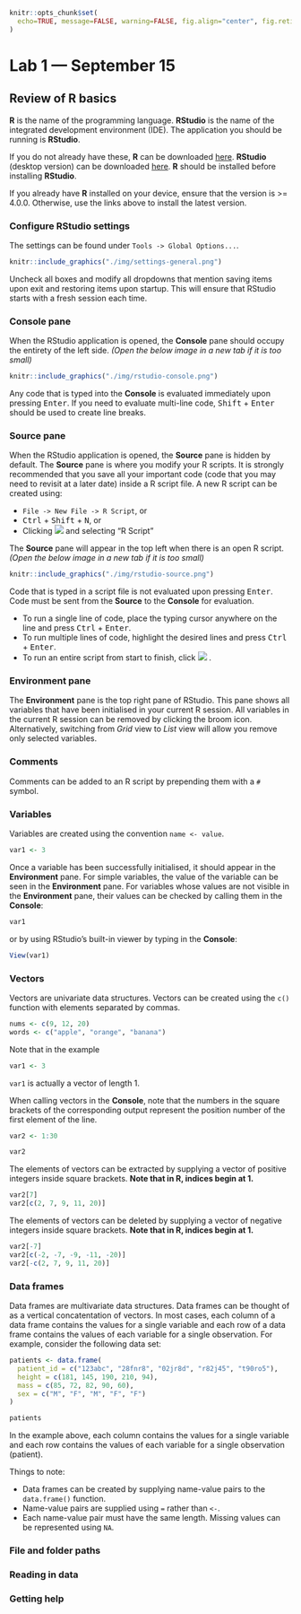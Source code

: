 ```r
knitr::opts_chunk$set(
  echo=TRUE, message=FALSE, warning=FALSE, fig.align="center", fig.retina=3
)
```

# Lab 1 &mdash; September 15

## Review of R basics

**R** is the name of the programming language. **RStudio** is the name of the integrated development
environment (IDE). The application you should be running is **RStudio**.

If you do not already have these, **R** can be downloaded [here](https://utstat.toronto.edu/cran/). 
**RStudio** (desktop version) can be downloaded 
[here](https://www.rstudio.com/products/rstudio/#rstudio-desktop). **R** should be installed before
installing **RStudio**. 

If you already have **R** installed on your device, ensure that the version is >= 4.0.0. Otherwise,
use the links above to install the latest version.


### Configure RStudio settings

The settings can be found under `Tools -> Global Options...`.

```r
knitr::include_graphics("./img/settings-general.png")
```

Uncheck all boxes and modify all dropdowns that mention saving items upon exit and restoring items
upon startup. This will ensure that RStudio starts with a fresh session each time.


### Console pane

When the RStudio application is opened, the **Console** pane should occupy the entirety of the left
side. *(Open the below image in a new tab if it is too small)*

```r
knitr::include_graphics("./img/rstudio-console.png")
```

Any code that is typed into the **Console** is evaluated immediately upon pressing <kbd>Enter</kbd>.
If you need to evaluate multi-line code, <kbd>Shift</kbd> + <kbd>Enter</kbd> should be used to
create line breaks.


### Source pane

When the RStudio application is opened, the **Source** pane is hidden by default. The **Source**
pane is where you modify your R scripts. It is strongly recommended that you save all your important
code (code that you may need to revisit at a later date) inside a R script file. A new R script can
be created using:

-   `File -> New File -> R Script`, or
-   <kbd>Ctrl</kbd> + <kbd>Shift</kbd> + <kbd>N</kbd>, or
-   Clicking <img src="./img/new-file.png"> and selecting "R Script"

The **Source** pane will appear in the top left when there is an open R script. 
*(Open the below image in a new tab if it is too small)*

```r
knitr::include_graphics("./img/rstudio-source.png")
```

Code that is typed in a script file is not evaluated upon pressing <kbd>Enter</kbd>. Code must be
sent from the **Source** to the **Console** for evaluation.

-   To run a single line of code, place the typing cursor anywhere on the line and press
<kbd>Ctrl</kbd> + <kbd>Enter</kbd>.
-   To run multiple lines of code, highlight the desired lines and press <kbd>Ctrl</kbd> + 
<kbd>Enter</kbd>.
-   To run an entire script from start to finish, click <img src="./img/source-button.png"> .


### Environment pane

The **Environment** pane is the top right pane of RStudio. This pane shows all variables that have
been initialised in your current R session. All variables in the current R session can be removed
by clicking the broom icon. Alternatively, switching from *Grid* view to *List* view will allow you
remove only selected variables.


### Comments

Comments can be added to an R script by prepending them with a `#` symbol.


### Variables

Variables are created using the convention `name <- value`.

```r
var1 <- 3
```

Once a variable has been successfully initialised, it should appear in the **Environment** pane. For
simple variables, the value of the variable can be seen in the **Environment** pane. For variables
whose values are not visible in the **Environment** pane, their values can be checked by calling
them in the **Console**:

```r
var1
```

or by using RStudio's built-in viewer by typing in the **Console**:

```r
View(var1)
```


### Vectors

Vectors are univariate data structures. Vectors can be created using the `c()` function with 
elements separated by commas.

```r
nums <- c(9, 12, 20)
words <- c("apple", "orange", "banana")
```

Note that in the example

```r
var1 <- 3
```

`var1` is actually a vector of length 1.

When calling vectors in the **Console**, note that the numbers in the square brackets of the 
corresponding output represent the position number of the first element of the line.

```r
var2 <- 1:30

var2
```

The elements of vectors can be extracted by supplying a vector of positive integers inside square 
brackets. **Note that in R, indices begin at 1.**

```r
var2[7]
var2[c(2, 7, 9, 11, 20)]
```

The elements of vectors can be deleted by supplying a vector of negative integers inside square
brackets. **Note that in R, indices begin at 1.**

```r
var2[-7]
var2[c(-2, -7, -9, -11, -20)]
var2[-c(2, 7, 9, 11, 20)]
```


### Data frames

Data frames are multivariate data structures. Data frames can be thought of as a vertical
concatentation of vectors. In most cases, each column of a data frame contains the values for a 
single variable and each row of a data frame contains the values of each variable for a single 
observation. For example, consider the following data set:

```r
patients <- data.frame(
  patient_id = c("123abc", "28fnr8", "02jr8d", "r82j45", "t90ro5"),
  height = c(181, 145, 190, 210, 94),
  mass = c(85, 72, 82, 90, 60),
  sex = c("M", "F", "M", "F", "F")
)

patients
```

In the example above, each column contains the values for a single variable and each row contains
the values of each variable for a single observation (patient). 

Things to note:

-   Data frames can be created by supplying name-value pairs to the `data.frame()` function.
-   Name-value pairs are supplied using `=` rather than `<-`.
-   Each name-value pair must have the same length. Missing values can be represented using `NA`.


### File and folder paths


### Reading in data


### Getting help


